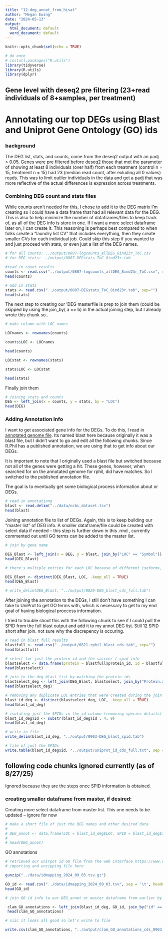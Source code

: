 ```yaml
---
title: "12-deg_annot_from_hisat"
author: "Megan Ewing"
date: "2024-05-13"
output:
  html_document: default
  word_document: default
---
```


```r
knitr::opts_chunk$set(echo = TRUE)
```

```r
# do once
# install.packages("R.utils")
library(tidyverse)
library(R.utils)
library(dplyr)

```

## Gene level with deseq2 pre filtering (23+read individuals of 8+samples, per treatment)

# Annotating our top DEGs using Blast and Uniprot Gene Ontology (GO) ids

### background
The DEG list, stats, and counts, come from the deseq2 output with an padj > 0.05. Genes were pre filtered before deseq2 those that met the parameter of showing at least 8 individuals (over half) from each treatment (control n = 15, treatment n = 15) had 23 (median read count, after exluding all 0 values) reads. This was to limit outlier individuals in the data and get a padj that was more reflective of the actual differences is expression across treatments.

### Combining DEG count and stats files
While counts aren't needed for this, I chose to add it to the DEG matrix I'm creating so I could have a data frame that had all relevant data for the DEG. This is also to help minimize the number of dataframes/files to keep track of, as all of the DEG info is store in one. If I want a more select dataframe later on, I can create it.
This reasoning is perhaps best compared to when folks create a "laundry list CV" that includes everything, then they create smaller CVs for each individual job.
Could skip this step if you wanted to and just proceed with stats, or even just a list of the DEG names.

```r
# for all counts: ../output/0807-logcounts_allDEG_8ind23r_ToC.csv
# for DEG stats: ../output/0807-DEGstats_ToC_8ind23r.tab

#read in count results
counts <- read.csv("../output/0807-logcounts_allDEG_8ind23r_ToC.csv", row.names = 1)
head(counts)

# add in stats
stats <- read.csv("../output/0807-DEGstats_ToC_8ind23r.tab", sep="")
head(stats)

```

The next step to creating our 'DEG masterfile is prep to join them (could be skipped by using the join_by( a == b) in the actual joining step, but I already wrote this chunk so..

```r
# make column with LOC names

LOCnames <- rownames(counts)

counts$LOC <- LOCnames

head(counts)

LOCstat <- rownames(stats)

stats$LOC <- LOCstat

head(stats)

```

Finally join them

```r
# joining stats and counts
DEG <- left_join(x = counts, y = stats, by = "LOC")
head(DEG)

```

### Adding Annotation Info

I want to get associated gene info for the DEGs. To do this, I read in [annotated genome file](https://www.ncbi.nlm.nih.gov/datasets/gene/GCF_026571515.1/). Its named blast here because originally it was a blast file, but I didn't want to go and edit all the following chunks.
Since R.Phil has a published annotation, we are using that to get info about our DEGs.

It is important to note that I originally used a blast file but switched because not all of the genes were getting a hit. These genes, however, when searched for on the annotated genome for rphil, did have matches. So I switched to the published annotation file.

The goal is to eventually get some biological process information about or DEGs.

```r
# read in annotationg
blast <- read.delim("../data/ncbi_dataset.tsv")
head(blast)
```

Joining annotation file to list of DEGs. Again, this is to keep building our "master list" of DEG info.
A smaller dataframe/file could be created with select data if needed -- this step is further down in this .rmd , currently commented out until GO terms can be added to the master list. 

```r
# join by gene name

DEG_Blast <- left_join(x = DEG, y = blast, join_by("LOC" == "Symbol"))
head(DEG_Blast)

# there's multiple entries for each LOC because of different isoforms, but we want just the gene level as our reads weren't thorough enough to give us confident information about isoforms, so we are going to remove duplicates 

DEG_Blast <- distinct(DEG_Blast, LOC, .keep_all = TRUE)
head(DEG_Blast)

# write_delim(DEG_Blast, "../output/0826-DEG_blast_cds_full.tab")

```

After joining the annotation to the DEGs, I still don't have something I can take to UniProt to get GO terms with, which is necessary to get to my end goal of having biological proccess information.

I tried to trouble shoot this with the following chunk to see if I could pull the SPID from the full blast output and add it to my annot DEG list. Still 12 SPID short after join. not sure why the discrepency is occuring.

```r

# read in blast full results
blastfull <- read.csv("../output/0821-rphil_blast_cds.tab", sep="")
head(blastfull)

# select for just the protein id and the saccver / spid info 
blastselect <- data.frame(protein = blastfull$protein_id, id = blastfull$saccver)
head(blastselect)

# join to the deg blast list by matching the protein ids
blastselect_deg <- left_join(DEG_Blast, blastselect, join_by("Protein.accession" == "protein") )
head(blastselect_deg)

# removing any duplicate LOC entries that were created during the join
blast_id_deg <- distinct(blastselect_deg, LOC, .keep_all = TRUE)
head(blast_id_deg)

# isolating just the SPIDs in the id column (removing species details)
blast_id_deg$id <- substr(blast_id_deg$id , 4, 9)
head(blast_id_deg)

# write to file 
write_delim(blast_id_deg, "../output/0903-DEG_blast_spid.tab")

# file of just the SPIDs
write.table(blast_id_deg$id, "../output/uniprot_id_cds_full.txt", sep = "\t", row.names = FALSE, col.names = FALSE, quote = FALSE)

```

## following code chunks ignored currently (as of 8/27/25)
Ignored because they are the steps once SPID information is obtained. 

### creating smaller dataframe from master, if desired: 

Creating more select dataframe from master list. This one needs to be updated -- ignore for now
```r
# make a short file of just the DEG names and other desired data
# 
# DEG_annot <- data.frame(LOC = blast_id_deg$LOC, SPID = blast_id_deg$id, name = blast_id_deg$Name, protein.name = blast_id_deg$Protein.name, baseMean = blast_id_deg$baseMean, log2FoldChange = blast_id_deg$log2FoldChange, pvalue = blast_id_deg$pvalue, padj = blast_id_deg$padj, protein = blast_id_deg$protein, cds = blast_id_deg$cds  )
#  
# head(DEG_annot)

```


GO annotations

```r

# retrieved our unirpot id GO file from the web interface https://www.uniprot.org/
# importing and unzipping file here

gunzip("../data/idmapping_2024_09_03.tsv.gz")

GO_id <- read.csv("../data/idmapping_2024_09_03.tsv", sep = '\t', header = TRUE, row.names=NULL)
head(GO_id)

```

```r
# join GO id info to our DEG_annot or master dataframe from earlier by the uniprot ids

 clam_GO_annotations <- left_join(blast_id_deg, GO_id, join_by("id" == "Entry"))
 head(clam_GO_annotations)

```

```r
# siic it looks all good so let's write to file

write.csv(clam_GO_annotations, "../output/clam_GO_annotations_cds_0903.csv")
```
